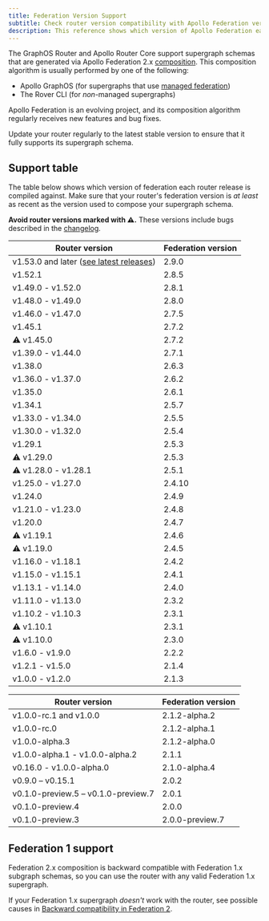 ```yaml
---
title: Federation Version Support
subtitle: Check router version compatibility with Apollo Federation versions
description: This reference shows which version of Apollo Federation each GraphOS Router and Apollo Router Core release is compiled against. Ensure your router uses at least the listed federation version.
---
```


The GraphOS Router and Apollo Router Core support supergraph schemas that are generated via Apollo Federation 2.x [composition](/federation/federated-types/composition/). This composition algorithm is usually performed by one of the following:

* Apollo GraphOS (for supergraphs that use [managed federation](/federation/managed-federation/overview/))
* The Rover CLI (for _non_-managed supergraphs)

Apollo Federation is an evolving project, and its composition algorithm regularly receives new features and bug fixes.

<Tip>

Update your router regularly to the latest stable version to ensure that it fully supports its supergraph schema.

</Tip>

## Support table

The table below shows which version of federation each router release is compiled against. Make sure that your router's federation version is _at least_ as recent as the version used to compose your supergraph schema.

<Caution>

**Avoid router versions marked with ⚠️.** These versions include bugs described in the [changelog](https://github.com/apollographql/router/blob/main/CHANGELOG.md).

</Caution>

<table>
    <thead>
    <tr>
        <th>Router version</th>
        <th>Federation version</th>
    </tr>
    </thead>
    <tbody>
    <tr>
        <td>
            v1.53.0 and later (<a href="https://github.com/apollographql/router/releases">see latest releases</a>)
        </td>
        <td>
            2.9.0
        </td>
    </tr>
    <tr>
        <td>
            v1.52.1
        </td>
        <td>
            2.8.5
        </td>
    </tr>
    <tr>
        <td>
            v1.49.0 - v1.52.0
        </td>
        <td>
            2.8.1
        </td>
    </tr>
    <tr>
        <td>
            v1.48.0 - v1.49.0
        </td>
        <td>
            2.8.0
        </td>
    </tr>
    <tr>
        <td>
            v1.46.0 - v1.47.0
        </td>
        <td>
            2.7.5
        </td>
    </tr>
    <tr>
        <td>
            v1.45.1
        </td>
        <td>
            2.7.2
        </td>
    </tr>
    <tr>
        <td>
            ⚠️ v1.45.0
        </td>
        <td>
            2.7.2
        </td>
    </tr>
    <tr>
        <td>
            v1.39.0 - v1.44.0
        </td>
        <td>
            2.7.1
        </td>
    </tr>
    <tr>
        <td>
            v1.38.0
        </td>
        <td>
            2.6.3
        </td>
    </tr>
    <tr>
        <td>
            v1.36.0 - v1.37.0
        </td>
        <td>
            2.6.2
        </td>
    </tr>
    <tr>
        <td>
            v1.35.0
        </td>
        <td>
            2.6.1
        </td>
    </tr>
    <tr>
        <td>
            v1.34.1
        </td>
        <td>
            2.5.7
        </td>
    </tr>
    <tr>
        <td>
            v1.33.0 - v1.34.0
        </td>
        <td>
            2.5.5
        </td>
    </tr>
    <tr>
        <td>
            v1.30.0 - v1.32.0
        </td>
        <td>
            2.5.4
        </td>
    </tr>
    <tr>
        <td>
            ️v1.29.1
        </td>
        <td>
            2.5.3
        </td>
    </tr>
    <tr>
        <td>
            ⚠️ v1.29.0
        </td>
        <td>
            2.5.3
        </td>
    </tr>
    <tr>
        <td>
            ⚠️ v1.28.0 - v1.28.1
        </td>
        <td>
            2.5.1
        </td>
    </tr>
    <tr>
        <td>
            v1.25.0 - v1.27.0
        </td>
        <td>
            2.4.10
        </td>
    </tr>
    <tr>
        <td>
            v1.24.0
        </td>
        <td>
            2.4.9
        </td>
    </tr>
    <tr>
        <td>
            v1.21.0 - v1.23.0
        </td>
        <td>
            2.4.8
        </td>
    </tr>
    <tr>
        <td>
            v1.20.0
        </td>
        <td>
            2.4.7
        </td>
    </tr>
    <tr>
        <td>
            ️⚠️ v1.19.1
        </td>
        <td>
            2.4.6
        </td>
    </tr>
    <tr>
        <td>
            ⚠️ v1.19.0
        </td>
        <td>
            2.4.5
        </td>
    </tr>
    <tr>
        <td>
            v1.16.0 - v1.18.1
        </td>
        <td>
            2.4.2
        </td>
    </tr>
    <tr>
        <td>
            v1.15.0 - v1.15.1
        </td>
        <td>
            2.4.1
        </td>
    </tr>
    <tr>
        <td>
            v1.13.1 - v1.14.0
        </td>
        <td>
            2.4.0
        </td>
    </tr>
    <tr>
        <td>
            v1.11.0 - v1.13.0
        </td>
        <td>
            2.3.2
        </td>
    </tr>
    <tr>
        <td>
            v1.10.2 - v1.10.3
        </td>
        <td>
            2.3.1
        </td>
    </tr>
    <tr>
        <td>
            ⚠️ v1.10.1
        </td>
        <td>
            2.3.1
        </td>
    </tr>
    <tr>
        <td>
            ⚠️ v1.10.0
        </td>
        <td>
            2.3.0
        </td>
    </tr>
    <tr>
        <td>
            v1.6.0 - v1.9.0
        </td>
        <td>
            2.2.2
        </td>
    </tr>
    <tr>
        <td>
            v1.2.1 - v1.5.0
        </td>
        <td>
            2.1.4
        </td>
    </tr>
    <tr>
        <td>
            v1.0.0 - v1.2.0
        </td>
        <td>
            2.1.3
        </td>
    </tr>
    </tbody>
</table>

<ExpansionPanel title="See pre-1.0 versions">

<table>
    <thead>
    <tr>
        <th>Router version</th>
        <th>Federation version</th>
    </tr>
    </thead>
    <tbody>
          <tr>
        <td>
            v1.0.0-rc.1 and v1.0.0
        </td>
        <td>
            2.1.2-alpha.2
        </td>
    </tr>
    <tr>
        <td>
            v1.0.0-rc.0
        </td>
        <td>
            2.1.2-alpha.1
        </td>
    </tr>
    <tr>
        <td>
            v1.0.0-alpha.3
        </td>
        <td>
            2.1.2-alpha.0
        </td>
    </tr>
    <tr>
        <td>
            v1.0.0-alpha.1 - v1.0.0-alpha.2
        </td>
        <td>
            2.1.1
        </td>
    </tr>
    <tr>
        <td>
            v0.16.0 - v1.0.0-alpha.0
        </td>
        <td>
            2.1.0-alpha.4
        </td>
    </tr>
    <tr>
        <td>
        v0.9.0 – v0.15.1
        </td>
        <td>
            2.0.2
        </td>
    </tr>
    <tr>
        <td>
        v0.1.0-preview.5 – v0.1.0-preview.7
        </td>
        <td>
            2.0.1
        </td>
    </tr>
    <tr>
        <td>
        v0.1.0-preview.4
        </td>
        <td>
            2.0.0
        </td>
    </tr>
    <tr>
        <td>
        v0.1.0-preview.3
        </td>
        <td>
            2.0.0-preview.7
        </td>
    </tr>
  </tbody>
</table>

</ExpansionPanel>

## Federation 1 support

Federation 2.x composition is backward compatible with Federation 1.x subgraph schemas, so you can use the router with any valid Federation 1.x supergraph.

If your Federation 1.x supergraph _doesn't_ work with the router, see possible causes in [Backward compatibility in Federation 2](/federation/federation-2/backward-compatibility/).
